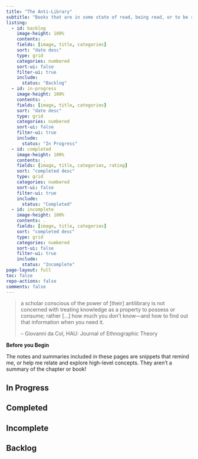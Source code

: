 ```yaml
---
title: "The Anti-Library"
subtitle: "Books that are in some state of read, being read, or to be read."
listing:
  - id: backlog
    image-height: 100%
    contents: .
    fields: [image, title, categories]
    sort: "date desc"
    type: grid
    categories: numbered
    sort-ui: false
    filter-ui: true
    include:
      status: "Backlog"
  - id: in-progress
    image-height: 100%
    contents: .
    fields: [image, title, categories]
    sort: "date desc"
    type: grid
    categories: numbered
    sort-ui: false
    filter-ui: true
    include:
      status: "In Progress"
  - id: completed
    image-height: 100%
    contents: .
    fields: [image, title, categories, rating]
    sort: "completed desc"
    type: grid
    categories: numbered
    sort-ui: false
    filter-ui: true
    include:
      status: "Completed"
  - id: incomplete
    image-height: 100%
    contents: .
    fields: [image, title, categories]
    sort: "completed desc"
    type: grid
    categories: numbered
    sort-ui: false
    filter-ui: true
    include:
      status: "Incomplete"
page-layout: full
toc: false
repo-actions: false
comments: false
---
```


> a scholar conscious of the power of \[their\] antilibrary is not concerned with treating knowledge as a property to possess or consume; rather \[...\] how much you don't know---and how to find out that information when you need it.
>
> -- Giovanni da Col, HAU: Journal of Ethnographic Theory

::: callout-warning
**Before you Begin**

The notes and summaries included in these pages are snippets that remind me, or help me relate and explore high-level concepts. They aren't a summary of the chapter or book!
:::

## In Progress

::: {#in-progress}
:::

## Completed

::: {#completed}
:::

## Incomplete

::: {#incomplete}
:::

## Backlog

::: {#backlog}
:::
